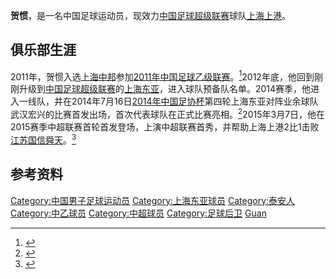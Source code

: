 {{noteta|G1=足球}}{{infobox Football biography
| playername= 贺惯
| image =
| fullname = 贺惯
| dateofbirth = {{Birth date and age|1993|1|25}}
| cityofbirth = [[山东省|山东省]][[泰安市|泰安市]]
| countryofbirth = [[中国|中国]]
| currentclub = [[上海上港集团足球俱乐部|上海上港]]
| clubnumber = 28
| height = {{height|m=1.83}}
| position = [[后卫_(足球)|后卫]]
| youthyears1 = 
| youthclubs1 = [[上海东亚足球俱乐部|上海东亚]]
| years1 = 2011-2012
| clubs1 = [[上海浦东中邦足球俱乐部|上海中邦]]
| caps1 = ?
| goals1 = ?
| years2 = 2014-
| clubs2 = [[上海上港集团足球俱乐部|上海上港]]
| caps2 = 1
| goals2 = 0
|      nationalyears1 = 
|       nationalteam1 = 
|       nationalcaps1 = 
|      nationalgoals1 = 
| pcupdate = 2015年3月10日
| ntupdate = 
}}
'''贺惯'''{{BD|1993年|1月25日|||He, Guan}}，是一名中国足球运动员，现效力[[中国足球超级联赛|中国足球超级联赛]]球队[[上海上港集团足球俱乐部|上海上港]]。

==俱乐部生涯==
2011年，贺惯入选[[上海浦东中邦足球俱乐部|上海中邦]]参加[[2011年中国足球乙级联赛|2011年中国足球乙级联赛]]。<ref>{{Cite web |url=http://sports.sohu.com/20110516/n280596062.shtml |title=2011年中乙联赛完全名单之上海中邦足球俱乐部 |accessdate=2015-03-16 |archive-date=2017-08-24 |archive-url=https://web.archive.org/web/20170824053332/http://sports.sohu.com/20110516/n280596062.shtml |dead-url=no }}</ref>2012年底，他回到刚刚升级到[[中国足球超级联赛|中国足球超级联赛]]的[[上海东亚足球俱乐部|上海东亚]]，进入球队预备队名单。2014赛季，他进入一线队，并在2014年7月16日[[2014年中国足协杯|2014年中国足协杯]]第四轮上海东亚对阵业余球队武汉宏兴的比赛首发出场，首次代表球队在正式比赛亮相。<ref>{{Cite web |url=http://sports.sohu.com/20140716/n402339269.shtml |title=足协杯-13分超补时 草根宏兴点杀上港爆大冷门 |access-date=2015-03-16 |archive-date=2021-01-18 |archive-url=https://web.archive.org/web/20210118235507/https://sports.sohu.com/20140716/n402339269.shtml |dead-url=no }}</ref>2015年3月7日，他在2015赛季中超联赛首轮首发登场，上演中超联赛首秀，并帮助上海上港2比1击败[[江苏国信舜天足球俱乐部|江苏国信舜天]]。<ref>{{Cite web |url=http://sports.eastday.com/s/20150308/u1ai8610397.html |title=三个“反常”助上港轰下首胜 菜鸟首发赢掌声 |access-date=2015-03-16 |archive-date=2015-04-02 |archive-url=https://web.archive.org/web/20150402100616/http://sports.eastday.com/s/20150308/u1ai8610397.html |dead-url=no }}</ref>

==参考资料==
{{reflist}}

{{2012年中乙分类名单上海中邦}}
{{2014年中超分类名单上海东亚}}
{{2015年中超分类名单上海上港}}
{{2016年中超分类名单上海上港}}
{{2017年中超分类名单上海上港}}
{{2018年中超分类名单上海上港}}

{{DEFAULTSORT:He, Guan}}
[[Category:中国男子足球运动员|Category:中国男子足球运动员]]
[[Category:上海东亚球员|Category:上海东亚球员]]
[[Category:泰安人|Category:泰安人]]
[[Category:中乙球员|Category:中乙球员]]
[[Category:中超球员|Category:中超球员]]
[[Category:足球后卫|Category:足球后卫]]
[[Category:贺姓|Guan]]